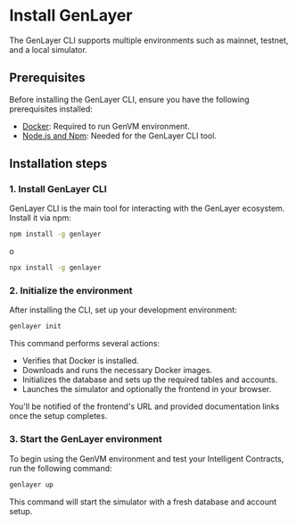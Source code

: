 # Install GenLayer

The GenLayer CLI supports multiple environments such as mainnet, testnet, and a local simulator. 

## Prerequisites
Before installing the GenLayer CLI, ensure you have the following prerequisites installed:

- [Docker](https://docs.docker.com/engine/install/): Required to run GenVM environment.
- [Node.js and Npm](https://docs.npmjs.com/downloading-and-installing-node-js-and-npm/): Needed for the GenLayer CLI tool.

## Installation steps

### 1. Install GenLayer CLI

GenLayer CLI is the main tool for interacting with the GenLayer ecosystem. Install it via npm:

```bash
npm install -g genlayer
```
o
```bash
npx install -g genlayer
```

### 2. Initialize the environment

After installing the CLI, set up your development environment:

```bash
genlayer init
```

This command performs several actions:
- Verifies that Docker is installed.
- Downloads and runs the necessary Docker images.
- Initializes the database and sets up the required tables and accounts.
- Launches the simulator and optionally the frontend in your browser.

You'll be notified of the frontend's URL and provided documentation links once the setup completes.

### 3. Start the GenLayer environment

To begin using the GenVM environment and test your Intelligent Contracts, run the following command:

```bash
genlayer up
```

This command will start the simulator with a fresh database and account setup.
